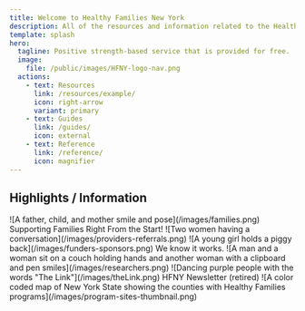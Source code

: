 ```yaml
---
title: Welcome to Healthy Families New York
description: All of the resources and information related to the Healthy Families New York (HFNY) home visiting program.
template: splash
hero:
  tagline: Positive strength-based service that is provided for free.
  image:
    file: /public/images/HFNY-logo-nav.png
  actions:
    - text: Resources
      link: /resources/example/
      icon: right-arrow
      variant: primary
    - text: Guides
      link: /guides/
      icon: external
    - text: Reference
      link: /reference/
      icon: magnifier
---
```



## Highlights / Information

<CardGrid>
	<Card title="Families" icon="rocket">
		![A father, child, and mother smile and pose](/images/families.png)
		Supporting Families Right From the Start!
	</Card>
	<Card title="Providers and Referral Sources" icon="star">
		![Two women having a conversation](/images/providers-referrals.png)
	</Card>
	<Card title="Funders" icon="codePen">
		![A young girl holds a piggy back](/images/funders-sponsors.png) We know it
		works.
	</Card>
	<Card title="Researchers" icon="open-book">
		![A man and a woman sit on a couch holding hands and another woman with a
		clipboard and pen smiles](/images/researchers.png)
	</Card>
	<Card title="The Link" icon="document">
		![Dancing purple people with the words "The Link"](/images/theLink.png) HFNY
		Newsletter (retired)
	</Card>
	<Card title="Map of Sites" icon="sun">
		![A color coded map of New York State showing the counties with Healthy
		Families programs](/images/program-sites-thumbnail.png)
	</Card>
</CardGrid>
